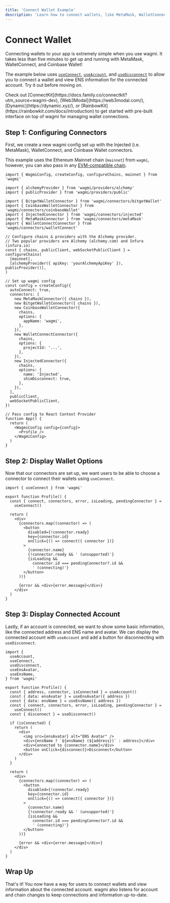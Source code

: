 ```yaml
---
title: 'Connect Wallet Example'
description: 'Learn how to connect wallets, like MetaMask, WalletConnect, and Coinbase Wallet, with wagmi.'
---
```



# Connect Wallet

Connecting wallets to your app is extremely simple when you use wagmi. It takes less than five minutes to get up and running with MetaMask, WalletConnect, and Coinbase Wallet!

The example below uses [`useConnect`](/react/hooks/useConnect), [`useAccount`](/react/hooks/useAccount), and [`useDisconnect`](/react/hooks/useDisconnect) to allow you to connect a wallet and view ENS information for the connected account. Try it out before moving on.

<ConnectWallet />

<Callout type="info">
  Check out [ConnectKit](https://docs.family.co/connectkit?utm_source=wagmi-dev), [Web3Modal](https://web3modal.com/), [Dynamic](https://dynamic.xyz/), or [RainbowKit](https://rainbowkit.com/docs/introduction) to get started with pre-built interface on top of wagmi for managing wallet connections.
</Callout>

## Step 1: Configuring Connectors

First, we create a new wagmi config set up with the Injected (i.e. MetaMask), WalletConnect, and Coinbase Wallet connectors.

This example uses the Ethereum Mainnet chain (`mainnet`) from `wagmi`, however, you can also pass in any [EVM-compatible chain](/react/chains).

```tsx
import { WagmiConfig, createConfig, configureChains, mainnet } from 'wagmi'

import { alchemyProvider } from 'wagmi/providers/alchemy'
import { publicProvider } from 'wagmi/providers/public'

import { BitgetWalletConnector } from 'wagmi/connectors/bitgetWallet'
import { CoinbaseWalletConnector } from 'wagmi/connectors/coinbaseWallet'
import { InjectedConnector } from 'wagmi/connectors/injected'
import { MetaMaskConnector } from 'wagmi/connectors/metaMask'
import { WalletConnectConnector } from 'wagmi/connectors/walletConnect'

// Configure chains & providers with the Alchemy provider.
// Two popular providers are Alchemy (alchemy.com) and Infura (infura.io)
const { chains, publicClient, webSocketPublicClient } = configureChains(
  [mainnet],
  [alchemyProvider({ apiKey: 'yourAlchemyApiKey' }), publicProvider()],
)

// Set up wagmi config
const config = createConfig({
  autoConnect: true,
  connectors: [
    new MetaMaskConnector({ chains }),
    new BitgetWalletConnector({ chains }),
    new CoinbaseWalletConnector({
      chains,
      options: {
        appName: 'wagmi',
      },
    }),
    new WalletConnectConnector({
      chains,
      options: {
        projectId: '...',
      },
    }),
    new InjectedConnector({
      chains,
      options: {
        name: 'Injected',
        shimDisconnect: true,
      },
    }),
  ],
  publicClient,
  webSocketPublicClient,
})

// Pass config to React Context Provider
function App() {
  return (
    <WagmiConfig config={config}>
      <Profile />
    </WagmiConfig>
  )
}
```

## Step 2: Display Wallet Options

Now that our connectors are set up, we want users to be able to choose a connector to connect their wallets using `useConnect`.

```tsx
import { useConnect } from 'wagmi'

export function Profile() {
  const { connect, connectors, error, isLoading, pendingConnector } =
    useConnect()

  return (
    <div>
      {connectors.map((connector) => (
        <button
          disabled={!connector.ready}
          key={connector.id}
          onClick={() => connect({ connector })}
        >
          {connector.name}
          {!connector.ready && ' (unsupported)'}
          {isLoading &&
            connector.id === pendingConnector?.id &&
            ' (connecting)'}
        </button>
      ))}

      {error && <div>{error.message}</div>}
    </div>
  )
}
```

## Step 3: Display Connected Account

Lastly, if an account is connected, we want to show some basic information, like the connected address and ENS name and avatar. We can display the connected account with `useAccount` and add a button for disconnecting with `useDisconnect`.

```tsx
import {
  useAccount,
  useConnect,
  useDisconnect,
  useEnsAvatar,
  useEnsName,
} from 'wagmi'

export function Profile() {
  const { address, connector, isConnected } = useAccount()
  const { data: ensAvatar } = useEnsAvatar({ address })
  const { data: ensName } = useEnsName({ address })
  const { connect, connectors, error, isLoading, pendingConnector } =
    useConnect()
  const { disconnect } = useDisconnect()

  if (isConnected) {
    return (
      <div>
        <img src={ensAvatar} alt="ENS Avatar" />
        <div>{ensName ? `${ensName} (${address})` : address}</div>
        <div>Connected to {connector.name}</div>
        <button onClick={disconnect}>Disconnect</button>
      </div>
    )
  }

  return (
    <div>
      {connectors.map((connector) => (
        <button
          disabled={!connector.ready}
          key={connector.id}
          onClick={() => connect({ connector })}
        >
          {connector.name}
          {!connector.ready && ' (unsupported)'}
          {isLoading &&
            connector.id === pendingConnector?.id &&
            ' (connecting)'}
        </button>
      ))}

      {error && <div>{error.message}</div>}
    </div>
  )
}
```

## Wrap Up

That's it! You now have a way for users to connect wallets and view information about the connected account. wagmi also listens for account and chain changes to keep connections and information up-to-date.
